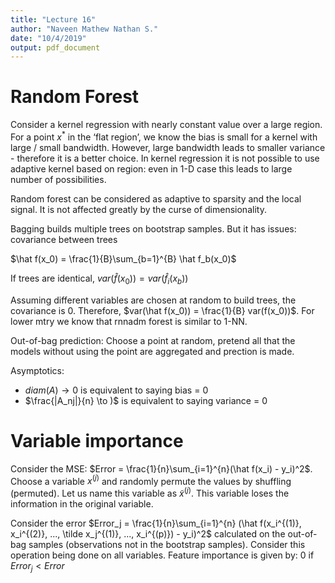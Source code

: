 ```yaml
---
title: "Lecture 16"
author: "Naveen Mathew Nathan S."
date: "10/4/2019"
output: pdf_document
---
```


# Random Forest

Consider a kernel regression with nearly constant value over a large region. For a point $x^*$ in the 'flat region', we know the bias is small for a kernel with large / small bandwidth. However, large bandwidth leads to smaller variance - therefore it is a better choice. In kernel regression it is not possible to use adaptive kernel based on region: even in 1-D case this leads to large number of possibilities.

Random forest can be considered as adaptive to sparsity and the local signal. It is not affected greatly by the curse of dimensionality.

Bagging builds multiple trees on bootstrap samples. But it has issues: covariance between trees

$\hat f(x_0) = \frac{1}{B}\sum_{b=1}^{B} \hat f_b(x_0)$

If trees are identical, $var(\hat f(x_0)) = var(\hat f_i(x_b))$

Assuming different variables are chosen at random to build trees, the covariance is 0. Therefore, $var(\hat f(x_0)) = \frac{1}{B} var(f(x_0))$. For lower mtry we know that rnnadm forest is similar to 1-NN.

Out-of-bag prediction: Choose a point at random, pretend all that the models without using the point are aggregated and prection is made.

Asymptotics:

- $diam(A) \to 0$ is equivalent to saying bias = 0
- $\frac{|A_nj|}{n} \to )$ is equivalent to saying variance = 0

# Variable importance

Consider the MSE: $Error = \frac{1}{n}\sum_{i=1}^{n}(\hat f(x_i) - y_i)^2$. Choose a variable $x^{(j)}$ and randomly permute the values by shuffling (permuted). Let us name this variable as $\tilde x^{(j)}$. This variable loses the information in the original variable.

Consider the error $Error_j = \frac{1}{n}\sum_{i=1}^{n} (\hat f(x_i^{(1)}, x_i^{(2)}, ..., \tilde x_j^{(1)}, ..., x_i^{(p)}) - y_i)^2$ calculated on the out-of-bag samples (observations not in the bootstrap samples). Consider this operation being done on all variables. Feature importance is given by: $0$ if $Error_j < Error$